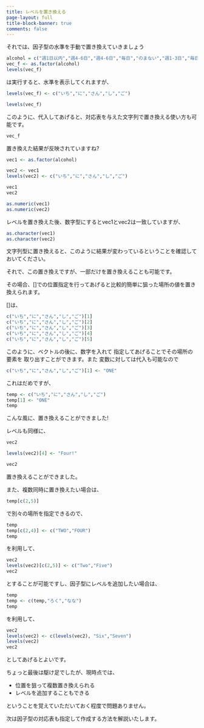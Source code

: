 ```yaml
---
title: レベルを置き換える
page-layout: full
title-block-banner: true
comments: false
---
```


それでは、因子型の水準を手動で置き換えていきましょう

```r
alcohol = c("週1日以内","週4-6日","週4-6日","毎日","のまない","週1-3日","毎日")
vec_f <- as.factor(alcohol)
levels(vec_f)
```

は実行すると、水準を表示してくれますが、

```r
levels(vec_f) <- c("いち","に","さん","し","ご")

levels(vec_f)
```

このように、代入してあげると、対応表を与えた文字列で置き換える使い方も可能です。

```r
vec_f
```

置き換えた結果が反映されていますね?

```r
vec1 <- as.factor(alcohol)

vec2 <- vec1
levels(vec2) <- c("いち","に","さん","し","ご")

vec1
vec2

as.numeric(vec1)
as.numeric(vec2)
```

レベルを置き換えた後、数字型にするとvec1とvec2は一致していますが、

```r
as.character(vec1)
as.character(vec2)
```

文字列型に置き換えると、このように結果が変わっているということを確認しておいてください。

それで、この置き換えですが、一部だけを置き換えることも可能です。

その場合、[]での位置指定を行ってあげると比較的簡単に狙った場所の値を置き換えられます。

[]は、

```r
c("いち","に","さん","し","ご")[1]
c("いち","に","さん","し","ご")[2]
c("いち","に","さん","し","ご")[3]
c("いち","に","さん","し","ご")[4]
c("いち","に","さん","し","ご")[5]
```

このように、ベクトルの後に、数字を入れて
指定してあげることでその場所の要素を
取り出すことができます。また
変数に対しては代入も可能なので

```r
c("いち","に","さん","し","ご")[1] <- "ONE"
```

これはだめですが、

```r
temp <- c("いち","に","さん","し","ご")
temp[1] <- "ONE"
temp
```

こんな風に、置き換えることができました!

レベルも同様に、

```r
vec2

levels(vec2)[4] <- "Four!"

vec2
```

置き換えることができました。

また、複数同時に置き換えたい場合は、

```r
temp[c(2,5)]
```

で別々の場所を指定できるので、

```r
temp
temp[c(2,4)] <- c("TWO","FOUR")
temp
```

を利用して、

```r
vec2
levels(vec2)[c(2,5)] <- c("Two","Five")
vec2
```

とすることが可能ですし、因子型にレベルを追加したい場合は、

```r
temp
temp <- c(temp,"ろく","なな")
temp
```

を利用して、

```r
vec2
levels(vec2) <- c(levels(vec2), "Six","Seven")
levels(vec2)
vec2
```

としてあげるとよいです。

ちょっと最後は駆け足でしたが、現時点では、

 * 位置を狙って複数置き換えられる
 * レベルを追加することもできる

ということを覚えていただいておく程度で問題ありません。

次は因子型の対応表も指定して作成する方法を解説いたします。

